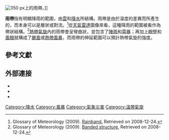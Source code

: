 {{expand|time=2013-06-01T03:19:31+00:00}}
[[Image:Sturmfront_auf_Doppler-Radar-Schirm.jpg|350 px]]上的雨帶。]]

'''雨帶'''指有明顯降雨的範圍，由[[雲|雲]]和[[降水|降水]]所結構。雨帶是由於溫度的差異而所產生的，而本身可以是層狀或對流。<ref>Glossary of Meteorology (2009). [http://amsglossary.allenpress.com/glossary/search?p=1&query=rainband&submit=Search Rainband.] {{webarchive|url=https://web.archive.org/web/20110606102457/http://amsglossary.allenpress.com/glossary/search?p=1&query=rainband&submit=Search |date=2011-06-06 }} Retrieved on 2008-12-24.</ref>從[[天氣雷達|天氣雷達]]圖像來看，這種降雨的範圍被看作為帶狀結構。<ref>Glossary of Meteorology (2009). [http://amsglossary.allenpress.com/glossary/search?id=banded-structure1 Banded structure.] {{webarchive|url=https://web.archive.org/web/20110606102630/http://amsglossary.allenpress.com/glossary/search?id=banded-structure1 |date=2011-06-06 }} Retrieved on 2008-12-24.</ref>[[熱帶氣旋|熱帶氣旋]]內的雨帶會呈彎曲狀，並包含了[[陣雨|陣雨]]和[[雷暴|雷暴]]；再加上[[眼壁|眼壁]]和[[風眼|風眼]]就構成了[[颶風|颶風]]或[[熱帶風暴|熱帶風暴]]，而雨帶的伸延範圍可以預計熱帶氣旋的強度。

== 參考文獻 ==
{{reflist|2}}

==外部連接==
* {{cite web|url=http://apollo.lsc.vsc.edu/classes/met130/notes/chapter15/anatomy.html|work=Lecture Notes for Chapter 15 – Hurricanes – Survey of Meteorology and Lyndon State College|title=Anatomy of a Hurricane}}
* {{cite press release|url=http://www.nsf.gov/news/news_summ.jsp?cntn_id=104329|title=Rainbands Offer Better Forecasts of Hurricane Intensity|publisher=National Science Foundation|work=news release|accessdate=2008-09-06|date=2005-08-08}}
* {{cite journal| format = pdf |url=http://journals.ametsoc.org/doi/pdf/10.1175/1520-0469%281983%29040%3C2125%3AMACSOA%3E2.0.CO%3B2|title=Mesoscale and Convective Structure of a Hurricane Rainband|work=Journal of the Atmospheric Sciences|author=G.M. Barnes and E.J. Zipser|date=September 1983|pages=2125–2137|doi=10.1175/1520-0469(1983)040<2125:MACSOA>2.0.CO;2|volume=40|bibcode = 1983JAtS...40.2125B }}

[[Category:降水|Category:降水]]
[[Category:風暴|Category:風暴]]
[[Category:氣象災害|Category:氣象災害]]

[[Category:溫帶氣旋|Category:溫帶氣旋]]